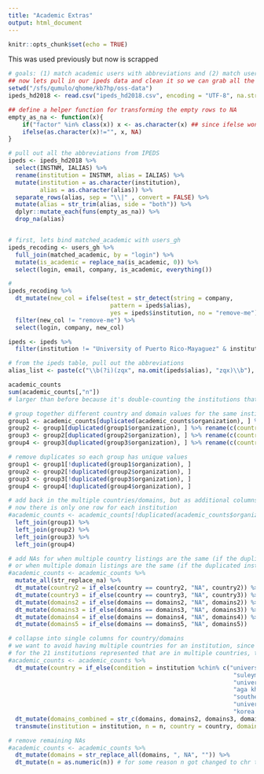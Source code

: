 ```yaml
---
title: "Academic Extras"
output: html_document
---
```


```r
knitr::opts_chunk$set(echo = TRUE)
```

This was used previously but now is scrapped 


```r

# goals: (1) match academic users with abbreviations and (2) match users with regex univ/college strings
## now lets pull in our ipeds data and clean it so we can grab all the abbreviations 
setwd("/sfs/qumulo/qhome/kb7hp/oss-data")
ipeds_hd2018 <- read.csv("ipeds_hd2018.csv", encoding = "UTF-8", na.strings=c("","NA"))

## define a helper function for transforming the empty rows to NA 
empty_as_na <- function(x){
    if("factor" %in% class(x)) x <- as.character(x) ## since ifelse wont work with factors
    ifelse(as.character(x)!="", x, NA)
}

# pull out all the abbreviations from IPEDS 
ipeds <- ipeds_hd2018 %>% 
  select(INSTNM, IALIAS) %>% 
  rename(institution = INSTNM, alias = IALIAS) %>% 
  mutate(institution = as.character(institution),
         alias = as.character(alias)) %>% 
  separate_rows(alias, sep = "\\|" , convert = FALSE) %>% 
  mutate(alias = str_trim(alias, side = "both")) %>% 
  dplyr::mutate_each(funs(empty_as_na)) %>% 
  drop_na(alias) 


# first, lets bind matched_academic with users_gh
ipeds_recoding <- users_gh %>% 
  full_join(matched_academic, by = "login") %>% 
  mutate(is_academic = replace_na(is_academic, 0)) %>% 
  select(login, email, company, is_academic, everything())

# 
ipeds_recoding %>% 
  dt_mutate(new_col = ifelse(test = str_detect(string = company, 
                             pattern = ipeds$alias),
                             yes = ipeds$institution, no = "remove-me")) %>% 
  filter(new_col != "remove-me") %>% 
  select(login, company, new_col)

ipeds <- ipeds %>% 
  filter(institution != "University of Puerto Rico-Mayaguez" & institution != "Northwestern College-Chicago Campus" & institution != "Northwestern College-Southwestern Campus")

# from the ipeds table, pull out the abbreviations 
alias_list <- paste(c("\\b(?i)(zqx", na.omit(ipeds$alias), "zqx)\\b"), collapse = "|")

```

```r
academic_counts
sum(academic_counts[,"n"]) 
# larger than before because it's double-counting the institutions that are in multiple countries or have multiple domains

# group together different country and domain values for the same institution
group1 <- academic_counts[duplicated(academic_counts$organization), ] %>% rename(c(country2 = country, domains2 = domains))
group2 <- group1[duplicated(group1$organization), ] %>% rename(c(country3 = country2, domains3 = domains2))
group3 <- group2[duplicated(group2$organization), ] %>% rename(c(country4 = country3, domains4 = domains3))
group4 <- group3[duplicated(group3$organization), ] %>% rename(c(country5 = country4, domains5 = domains4))

# remove duplicates so each group has unique values
group1 <- group1[!duplicated(group1$organization), ]
group2 <- group2[!duplicated(group2$organization), ]
group3 <- group3[!duplicated(group3$organization), ]
group4 <- group4[!duplicated(group4$organization), ]

# add back in the multiple countries/domains, but as additional columns
# now there is only one row for each institution
#academic_counts <- academic_counts[!duplicated(academic_counts$organization), ] %>% 
  left_join(group1) %>%
  left_join(group2) %>%
  left_join(group3) %>%
  left_join(group4)

# add NAs for when multiple country listings are the same (if the duplicated institution is from multiple domains)
# or when multiple domain listings are the same (if the duplicated institution is from multiple countries)
#academic_counts <- academic_counts %>%
  mutate_all(str_replace_na) %>%
  dt_mutate(country2 = if_else(country == country2, "NA", country2)) %>%
  dt_mutate(country3 = if_else(country == country3, "NA", country3)) %>%
  dt_mutate(domains2 = if_else(domains == domains2, "NA", domains2)) %>%
  dt_mutate(domains3 = if_else(domains == domains3, "NA", domains3)) %>%
  dt_mutate(domains4 = if_else(domains == domains4, "NA", domains4)) %>%
  dt_mutate(domains5 = if_else(domains == domains5, "NA", domains5))

# collapse into single columns for country/domains
# we want to avoid having multiple countries for an institution, since they'd be double-counted in the following analyses
# for the 21 institutions represented that are in multiple countries, the primary country is manually coded
#academic_counts <- academic_counts %>%
  dt_mutate(country = if_else(condition = institution %chin% c("universidad simón bolivar", 
                                                                "suleyman demirel university", 
                                                                "universidad de córdoba", 
                                                                "aga khan university", 
                                                                "southeast university", 
                                                                "universidad de los andes", 
                                                                "korea university"), true = country2, false = country)) %>%
  dt_mutate(domains_combined = str_c(domains, domains2, domains3, domains4, domains5, sep = ", ")) %>%
  transmute(institution = institution, n = n, country = country, domains = domains_combined)

# remove remaining NAs
#academic_counts <- academic_counts %>% 
  dt_mutate(domains = str_replace_all(domains, ", NA", "")) %>%
  dt_mutate(n = as.numeric(n)) # for some reason n got changed to chr type
```

